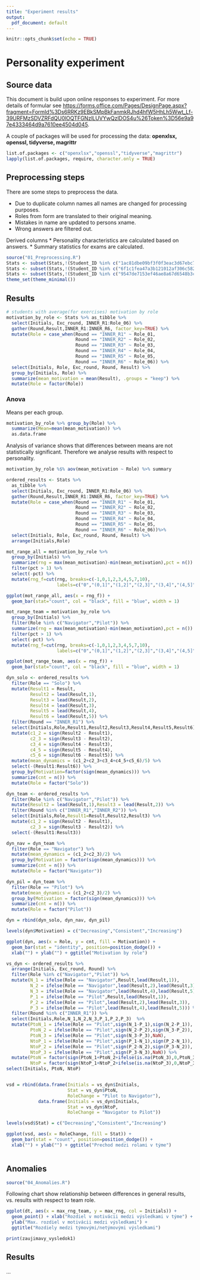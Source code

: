 ```yaml
---
title: "Experiment results"
output:
  pdf_document: default
---
```


```r
knitr::opts_chunk$set(echo = TRUE)
```

# Personality experiment

## Source data

This document is build upon online responses to experiment. For more details of formular see <https://forms.office.com/Pages/DesignPage.aspx?fragment=FormId%3Ds6RRKz9EBkSMpBkFanmkRJhd4hfW5HhLh5Wwt_Lf-39URFMzSDVZRFdQU0lOQTFGNzlLUVYwQzlDOS4u%26Token%3D56e9a97e4333464d9a7610ee4504d045>.

A couple of packages will be used for processing the data: **openxlsx, openssl, tidyverse, magrittr**


```r
list.of.packages <- c("openxlsx","openssl","tidyverse","magrittr")
lapply(list.of.packages, require, character.only = TRUE)
```

## Preprocessing steps

There are some steps to preprocess the data.

* Due to duplicate column names all names are changed for processing purposes.
* Roles from form are translated to their original meaning.
* Mistakes in name are updated to persons xname.
* Wrong answers are filtered out.

Derived columns
* Personality characteristics are calculated based on answers.
* Summary statistics for exams are calculated.

```r
source("01_Preprocessing.R")
Stats <- subset(Stats,!(Student_ID %in% c("1ac81dbe09bf3f0f3eac3d67ebc7c53e") & Exc_round  == 1))
Stats <- subset(Stats,!(Student_ID %in% c("6f1c1fea47a3b121012af306c5824c02") & Exc_round  == 2))
Stats <- subset(Stats,!(Student_ID %in% c("9547de7153ef46ae8a67d6548b3c2e25"))) # hasp00
theme_set(theme_minimal())
```

## Results 


```r
# students with average(for exercises) motivation by role
motivation_by_role <- Stats %>% as_tibble %>%
  select(Initials, Exc_round, INNER_R1:Role_06) %>%
  gather(Round,Result,INNER_R1:INNER_R6, factor_key=TRUE) %>%
  mutate(Role = case_when(Round == "INNER_R1" ~ Role_01,
                          Round == "INNER_R2" ~ Role_02,
                          Round == "INNER_R3" ~ Role_03,
                          Round == "INNER_R4" ~ Role_04,
                          Round == "INNER_R5" ~ Role_05,
                          Round == "INNER_R6" ~ Role_06)) %>%
  select(Initials, Role, Exc_round, Round, Result) %>% 
  group_by(Initials, Role) %>% 
  summarize(mean_motivation = mean(Result), .groups = "keep") %>% 
  mutate(Role = factor(Role))
```

### Anova

Means per each group.
```r
motivation_by_role %>% group_by(Role) %>% 
  summarize(Mean=mean(mean_motivation)) %>% 
  as.data.frame
```

Analysis of variance shows that differences between means are not statistically significant. Therefore we analyse results with respect to personality. 

```r
motivation_by_role %$% aov(mean_motivation ~ Role) %>% summary
```


```r
ordered_results <- Stats %>% 
  as_tibble %>%
  select(Initials, Exc_round, INNER_R1:Role_06) %>%
  gather(Round,Result,INNER_R1:INNER_R6, factor_key=TRUE) %>%
  mutate(Role = case_when(Round == "INNER_R1" ~ Role_01,
                          Round == "INNER_R2" ~ Role_02,
                          Round == "INNER_R3" ~ Role_03,
                          Round == "INNER_R4" ~ Role_04,
                          Round == "INNER_R5" ~ Role_05,
                          Round == "INNER_R6" ~ Role_06))%>%
  select(Initials, Role, Exc_round, Round, Result) %>% 
  arrange(Initials,Role) 
```


```r
mot_range_all = motivation_by_role %>% 
  group_by(Initials) %>% 
  summarize(rng = max(mean_motivation)-min(mean_motivation),pct = n()) %>% 
  filter(pct > 1) %>% 
  select(-pct) %>% 
  mutate(rng_f=cut(rng, breaks=c(-1,0,1,2,3,4,5,7,10), 
                   labels=c("0","(0,1]","(1,2]","(2,3]","(3,4]","(4,5]","(5,7]",">7")))

ggplot(mot_range_all, aes(x = rng_f)) + 
  geom_bar(stat="count", col = "black", fill = "blue", width = 1) 
```



```r
mot_range_team = motivation_by_role %>% 
  group_by(Initials) %>% 
  filter(Role %in% c("Navigator","Pilot")) %>% 
  summarize(rng = max(mean_motivation)-min(mean_motivation),pct = n()) %>% 
  filter(pct > 1) %>% 
  select(-pct) %>% 
  mutate(rng_f=cut(rng, breaks=c(-1,0,1,2,3,4,5,7,10), 
                   labels=c("0","(0,1]","(1,2]","(2,3]","(3,4]","(4,5]","(5,7]",">7")))

ggplot(mot_range_team, aes(x = rng_f)) + 
  geom_bar(stat="count", col = "black", fill = "blue", width = 1) 
```



```r

dyn_solo <- ordered_results %>%
  filter(Role == "Solo") %>% 
  mutate(Result1 = Result,
         Result2 = lead(Result,1),
         Result3 = lead(Result,2),
         Result4 = lead(Result,3),
         Result5 = lead(Result,4),
         Result6 = lead(Result,5)) %>% 
  filter(Round == "INNER_R1") %>% 
  select(Initials,Role,Result1,Result2,Result3,Result4,Result5,Result6) %>% 
  mutate(c1_2 = sign(Result2 - Result1),
         c2_3 = sign(Result3 - Result2),
         c3_4 = sign(Result4 - Result3),
         c4_5 = sign(Result5 - Result4),
         c5_6 = sign(Result6 - Result5)) %>% 
  mutate(mean_dynamics = (c1_2+c2_3+c3_4+c4_5+c5_6)/5) %>% 
  select(-(Result1:Result6)) %>% 
  group_by(Motivation=factor(sign(mean_dynamics))) %>%  
  summarize(cnt = n()) %>% 
  mutate(Role = factor("Solo"))

```



```r

dyn_team <- ordered_results %>%
  filter(Role %in% c("Navigator","Pilot")) %>% 
  mutate(Result2 = lead(Result,1),Result3 = lead(Result,2)) %>% 
  filter(Round %in% c("INNER_R1","INNER_R2")) %>% 
  select(Initials,Role,Result1=Result,Result2,Result3) %>% 
  mutate(c1_2 = sign(Result2 - Result1),
         c2_3 = sign(Result3 - Result2)) %>% 
  select(-(Result1:Result3)) 

dyn_nav = dyn_team %>% 
  filter(Role == "Navigator") %>% 
  mutate(mean_dynamics = (c1_2+c2_3)/2) %>% 
  group_by(Motivation = factor(sign(mean_dynamics))) %>% 
  summarize(cnt = n()) %>% 
  mutate(Role = factor("Navigator"))

```



```r

dyn_pil = dyn_team %>% 
  filter(Role == "Pilot") %>% 
  mutate(mean_dynamics = (c1_2+c2_3)/2) %>% 
  group_by(Motivation = factor(sign(mean_dynamics))) %>%
  summarize(cnt = n()) %>% 
  mutate(Role = factor("Pilot"))

```



```r

dyn = rbind(dyn_solo, dyn_nav, dyn_pil)

levels(dyn$Motivation) = c("Decreasing","Consistent","Increasing")

ggplot(dyn, aes(x = Role, y = cnt, fill = Motivation)) +
  geom_bar(stat = "identity", position=position_dodge()) +
  xlab("") + ylab("") + ggtitle("Motivation by role")

```


```r
vs_dyn <- ordered_results %>% 
  arrange(Initials, Exc_round, Round) %>%
  filter(Role %in% c("Navigator","Pilot")) %>% 
  mutate(N_1 = ifelse(Role == "Navigator",Result,lead(Result,1)),
         N_2 = ifelse(Role == "Navigator",lead(Result,2),lead(Result,3)),
         N_3 = ifelse(Role == "Navigator",lead(Result,4),lead(Result,5)),
         P_1 = ifelse(Role == "Pilot",Result,lead(Result,1)),
         P_2 = ifelse(Role == "Pilot",lead(Result,2),lead(Result,3)),
         P_3 = ifelse(Role == "Pilot",lead(Result,4),lead(Result,5))) %>% 
  filter(Round %in% c("INNER_R1")) %>% 
  select(Initials,Role,N_1,N_2,N_3,P_1,P_2,P_3)  %>% 
  mutate(PtoN_1 = ifelse(Role == "Pilot",sign(N_1-P_1),sign(N_2-P_1)),
         PtoN_2 = ifelse(Role == "Pilot",sign(N_2-P_2),sign(N_3-P_2)),
         PtoN_3 = ifelse(Role == "Pilot",sign(N_3-P_3),NaN),
         NtoP_1 = ifelse(Role == "Pilot",sign(P_1-N_1),sign(P_2-N_1)),
         NtoP_2 = ifelse(Role == "Pilot",sign(P_2-N_2),sign(P_3-N_2)),
         NtoP_3 = ifelse(Role == "Pilot",sign(P_3-N_3),NaN)) %>% 
  mutate(PtoN = factor(sign(PtoN_1+PtoN_2+ifelse(is.na(PtoN_3),0,PtoN_3))),
         NtoP = factor(sign(NtoP_1+NtoP_2+ifelse(is.na(NtoP_3),0,NtoP_3)))) %>% 
select(Initials, PtoN, NtoP)


vsd = rbind(data.frame(Initials = vs_dyn$Initials,
                       Stat = vs_dyn$PtoN,
                       RoleChange = "Pilot to Navigator"),
            data.frame(Initials = vs_dyn$Initials,
                       Stat = vs_dyn$NtoP,
                       RoleChange = "Navigator to Pilot"))

levels(vsd$Stat) = c("Decreasing","Consistent","Increasing")

```


```r
ggplot(vsd, aes(x = RoleChange, fill = Stat)) +
  geom_bar(stat = "count", position=position_dodge()) +
  xlab("") + ylab("") + ggtitle("Prechod medzi rolami v týme") 
```


```r

```






## Anomalies

```r
source("04_Anomalies.R")
```

Following chart show relationship between differences in general results, vs. results with respect to team role.

```r
ggplot(dt, aes(x = max_rng_team, y = max_rng, col = Initials)) +
  geom_point() + xlab("Rozdiel v motivácii medzi výsledkami v týme") +
  ylab("Max. rozdiel v motivácii medzi výsledkami") + 
  ggtitle("Rozdiely medzi týmovými/netýmovými výsledkami")
```


```r
print(zaujimavy_vysledok1)
```


## Results 

...







